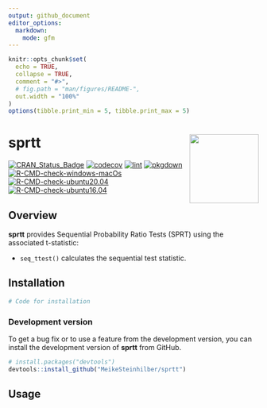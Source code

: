 ```yaml
---
output: github_document
editor_options:
  markdown:
    mode: gfm
---
```


```r
knitr::opts_chunk$set(
  echo = TRUE,
  collapse = TRUE,
  comment = "#>",
  # fig.path = "man/figures/README-",
  out.width = "100%"
)
options(tibble.print_min = 5, tibble.print_max = 5)
```

# sprtt <a href='https://meikesteinhilber.github.io/sprtt/'><img src="man/figures/logo.png" align="right" height="139"/></a>

<!-- badges: start -->

[![CRAN_Status_Badge](http://www.r-pkg.org/badges/version/sprtt?color=red)](https://cran.r-project.org/package=sprtt) [![codecov](https://codecov.io/gh/MeikeSteinhilber/sprtt/branch/main/graph/badge.svg?token=IQHTDTRBAW)](https://codecov.io/gh/MeikeSteinhilber/sprtt) [![lint](https://github.com/MeikeSteinhilber/sprtt/actions/workflows/lint.yaml/badge.svg)](https://github.com/MeikeSteinhilber/sprtt/actions/workflows/lint.yaml) [![pkgdown](https://github.com/MeikeSteinhilber/sprtt/actions/workflows/pkgdown.yaml/badge.svg)](https://github.com/MeikeSteinhilber/sprtt/actions/workflows/pkgdown.yaml) [![R-CMD-check-windows-macOs](https://github.com/MeikeSteinhilber/sprtt/workflows/R-CMD-check-windows-macOs/badge.svg)](https://github.com/MeikeSteinhilber/sprtt/actions) [![R-CMD-check-ubuntu20.04](https://github.com/MeikeSteinhilber/sprtt/workflows/R-CMD-check-ubuntu20.04/badge.svg)](https://github.com/MeikeSteinhilber/sprtt/actions) [![R-CMD-check-ubuntu16.04](https://github.com/MeikeSteinhilber/sprtt/workflows/R-CMD-check-ubuntu16.04/badge.svg)](https://github.com/MeikeSteinhilber/sprtt/actions)

<!-- badges: end -->

## Overview

**sprtt** provides Sequential Probability Ratio Tests (SPRT) using the associated t-statistic:

-   `seq_ttest()` calculates the sequential test statistic.

## Installation

```r
# Code for installation

```

### Development version

To get a bug fix or to use a feature from the development version, you can install the development version of **sprtt** from GitHub.

```r
# install.packages("devtools")
devtools::install_github("MeikeSteinhilber/sprtt")
```

## Usage

```r

```
